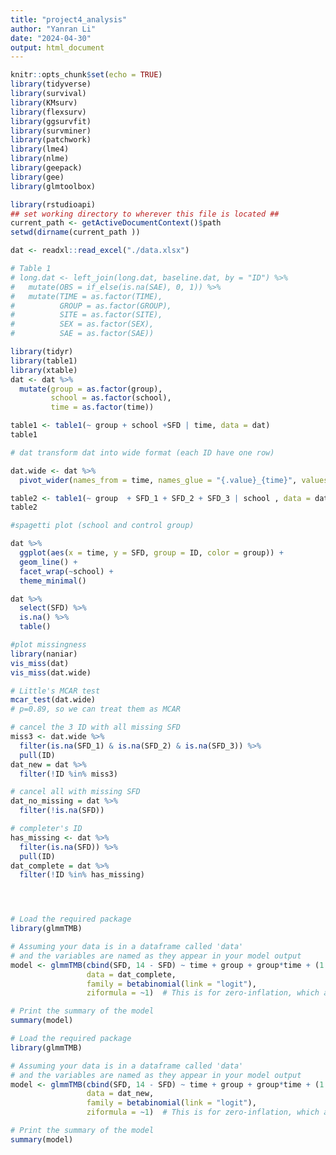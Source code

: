 ```yaml
---
title: "project4_analysis"
author: "Yanran Li"
date: "2024-04-30"
output: html_document
---
```


```r
knitr::opts_chunk$set(echo = TRUE)
library(tidyverse)
library(survival)
library(KMsurv)
library(flexsurv)
library(ggsurvfit)
library(survminer)
library(patchwork)
library(lme4)
library(nlme)
library(geepack)
library(gee)
library(glmtoolbox)

library(rstudioapi)
## set working directory to wherever this file is located ##
current_path <- getActiveDocumentContext()$path 
setwd(dirname(current_path ))

```


```r
dat <- readxl::read_excel("./data.xlsx")

# Table 1
# long.dat <- left_join(long.dat, baseline.dat, by = "ID") %>% 
#   mutate(OBS = if_else(is.na(SAE), 0, 1)) %>% 
#   mutate(TIME = as.factor(TIME),
#          GROUP = as.factor(GROUP),
#          SITE = as.factor(SITE),
#          SEX = as.factor(SEX),
#          SAE = as.factor(SAE))

library(tidyr)
library(table1)
library(xtable)
dat <- dat %>% 
  mutate(group = as.factor(group),
         school = as.factor(school),
         time = as.factor(time))

table1 <- table1(~ group + school +SFD | time, data = dat)
table1


```

```r
# dat transform dat into wide format (each ID have one row)

dat.wide <- dat %>% 
  pivot_wider(names_from = time, names_glue = "{.value}_{time}", values_from = SFD)

table2 <- table1(~ group  + SFD_1 + SFD_2 + SFD_3 | school , data = dat.wide)
table2

#spagetti plot (school and control group)

dat %>% 
  ggplot(aes(x = time, y = SFD, group = ID, color = group)) +
  geom_line() +
  facet_wrap(~school) +
  theme_minimal()

```


```r
dat %>% 
  select(SFD) %>% 
  is.na() %>% 
  table()

#plot missingness
library(naniar)
vis_miss(dat)
vis_miss(dat.wide)

# Little's MCAR test
mcar_test(dat.wide)
# p=0.89, so we can treat them as MCAR

# cancel the 3 ID with all missing SFD
miss3 <- dat.wide %>% 
  filter(is.na(SFD_1) & is.na(SFD_2) & is.na(SFD_3)) %>% 
  pull(ID)
dat_new = dat %>% 
  filter(!ID %in% miss3)

# cancel all with missing SFD
dat_no_missing = dat %>% 
  filter(!is.na(SFD))

# completer's ID
has_missing <- dat %>% 
  filter(is.na(SFD)) %>% 
  pull(ID)
dat_complete = dat %>% 
  filter(!ID %in% has_missing)





```


```r
# Load the required package
library(glmmTMB)

# Assuming your data is in a dataframe called 'data'
# and the variables are named as they appear in your model output
model <- glmmTMB(cbind(SFD, 14 - SFD) ~ time + group + group*time + (1 | school/ID),
                 data = dat_complete,
                 family = betabinomial(link = "logit"),
                 ziformula = ~1)  # This is for zero-inflation, which appears to be near 1

# Print the summary of the model
summary(model)

```



```r
# Load the required package
library(glmmTMB)

# Assuming your data is in a dataframe called 'data'
# and the variables are named as they appear in your model output
model <- glmmTMB(cbind(SFD, 14 - SFD) ~ time + group + group*time + (1 | school/ID),
                 data = dat_new,
                 family = betabinomial(link = "logit"),
                 ziformula = ~1)  # This is for zero-inflation, which appears to be near 1

# Print the summary of the model
summary(model)

```



